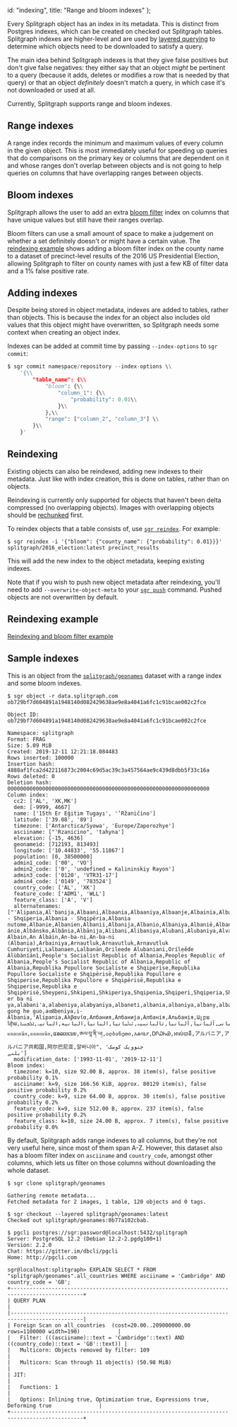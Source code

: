   id: "indexing",
  title: "Range and bloom indexes"
};

Every Splitgraph object has an index in its metadata. This is distinct from Postgres indexes,
which can be created on checked out Splitgraph tables. Splitgraph indexes are higher-level and are
used by [layered querying](layered_querying) to determine which objects need to
be downloaded to satisfy a query.

The main idea behind Splitgraph indexes is that they give false positives but don't give false negatives:
they either say that an object _might_ be pertinent to a query (because it adds, deletes or modifies a row that
is needed by that query) or that an object _definitely_ doesn't match a query, in which case
it's not downloaded or used at all.

Currently, Splitgraph supports range and bloom indexes.

## Range indexes

A range index records the minimum and maximum values of every column in the given object. This is
most immediately useful for speeding up queries that do comparisons on the primary key or columns
that are dependent on it and whose ranges don't overlap between objects and is not going to help
queries on columns that have overlapping ranges between objects.

## Bloom indexes

Splitgraph allows the user to add an extra [bloom filter](https://en.wikipedia.org/wiki/Bloom_filter)
index on columns that have unique values but still have their ranges overlap.

Bloom filters can use a small amount of space to make a judgement on whether a set definitely
doesn't or might have a certain value. The [reindexing example](#reindexing-example) shows adding a bloom filter index on the
county name to a dataset of precinct-level results of the 2016 US Presidential Election, allowing Splitgraph
to filter on county names with just a few KB of filter data and a 1% false positive rate.

## Adding indexes

Despite being stored in object metadata, indexes are added to tables, rather than objects. This is
because the index for an object also includes old values that this object might have overwritten,
so Splitgraph needs some context when creating an object index.

Indexes can be added at commit time by passing `--index-options` to `sgr commit`:

```python
$ sgr commit namespace/repository --index-options \\
    '{\\
        "table_name": {\\
            "bloom": {\\
                "column_1": {\\
                    "probability": 0.01\\
                }\\
            },\\
            "range": ["column_2", "column_3"] \\
        }\\
    }'
```

## Reindexing

Existing objects can also be reindexed, adding new indexes to their metadata. Just like with index
creation, this is done on tables, rather than on objects.

Reindexing is currently only supported for objects that haven't been delta compressed (no overlapping objects). Images with overlapping objects should be [rechunked](large_datasets/chunking) first.

To reindex objects that a table consists of, use [`sgr reindex`](../sgr/image_management_creation/reindex). For example:

```shell-session
$ sgr reindex -i '{"bloom": {"county_name": {"probability": 0.01}}}' splitgraph/2016_election:latest precinct_results
```

This will add the new index to the object metadata, keeping existing indexes.

Note that if you wish to push new object metadata after reindexing, you'll need to add
`--overwrite-object-meta` to your [`sgr push`](../sgr/sharing_images/push) command. Pushed objects are not overwritten by default.

## Reindexing example

<cast src="@splitgraph/content/casts/versioned/latest/bloom-filter.cast" />

[Reindexing and bloom filter example](https://github.com/splitgraph/splitgraph/tree/master/examples/bloom-filter)

## Sample indexes

This is an object from the [`splitgraph/geonames`](/splitgraph/geonames) dataset with a range index and some bloom indexes.

```shell-session
$ sgr object -r data.splitgraph.com ob729bf7d604891a1948140d082429638ae9e8a4041a6fc1c91bcae002c2fce

Object ID: ob729bf7d604891a1948140d082429638ae9e8a4041a6fc1c91bcae002c2fce

Namespace: splitgraph
Format: FRAG
Size: 5.09 MiB
Created: 2019-12-11 12:21:18.084483
Rows inserted: 100000
Insertion hash: 4888af1fca2d422116873c2004c69d5ac39c3a457564ae9c439d8dbb5f33c16a
Rows deleted: 0
Deletion hash: 0000000000000000000000000000000000000000000000000000000000000000
Column index:
  cc2: ['AL', 'XK,MK']
  dem: [-9999, 4667]
  name: ['15th Er Eğitim Tugayı', '’Ržaničino']
  latitude: ['39.08', '89']
  timezone: ['Antarctica/Syowa', 'Europe/Zaporozhye']
  asciiname: ["'Rzanicino", 'tahyna']
  elevation: [-15, 4636]
  geonameid: [712193, 813493]
  longitude: ['10.44833', '55.11867']
  population: [0, 38500000]
  admin1_code: ['00', 'VO']
  admin2_code: ['0', 'undefined = Kalininskiy Rayon']
  admin3_code: ['0120', 'VTR31-17']
  admin4_code: ['0149', '783524']
  country_code: ['AL', 'XK']
  feature_code: ['ADM1', 'WLL']
  feature_class: ['A', 'V']
  alternatenames: ["'Alipania,Al'banija,Albaani,Albaania,Albaaniya,Albaanje,Albainia,Albani,Albania,Albania - Shqiperia,Albania - Shqipëria,Albania nutome,Albanie,Albanien,Albanii,Albanija,Albanio,Albaniya,Albanië,Albanska,Albansko,Albanujo,Albanya,Albanìa,Albanía,Albanïi,Albenia,Albuanii,Albàinia,Albània,Albánia,Alb
ánie,Albánsko,Albânia,Albānija,Alibani,Alibaniya,Alubani,Alubaniya,Alvania,An Albain,An Albáin,An-ba-ni,An-ba-ni (Albania),Arbainiya,Arnautluk,Arnavutluk,Arnavutluk Cumhuriyeti,Lalbanaen,Lalbanän,Orileede Alubaniani,Orílẹ́ède Àlùbàníánì,People's Socialist Republic of Albania,Peoples Republic of Albania,People’s Socialist Republic of Albania,Republic of Albania,Republika Popullore Socialiste e Shqiperise,Republika Popullore Socialiste e Shqipërisë,Republika Popullore e Shqiperise,Republika Popullore e Shqipërisë,Republika e Shqiperise,Republika e Shqipërisë,Sheypeni,Shkipeni,Shkiperiya,Shqipenia,Shqiperi,Shqiperia,Shqipni,Shqipnia,Shqipnie,Shqipnija,Shqipnië,Shqipri,Shqipria,Shqiprija,Shqipëri,Shqipëria,Shqypeni,Shqypni,Shqypëni,a er ba ni ya,alabani'a,alabeniya,alabyaniya,albaneti,albania,albaniya,albany,albanya,albanyh,albeniya,alpeniya,arubania,arubania gong he guo,aൽbeniya,i-Albania,ʻAlipania,Αλβανία,Албания,Албанија,Албанія,Альбанія,Ալբա
նիա,אלבניה,آلبانی,آلبانیا,ألبانيا,ئالبانىيە,ئەڵبانیا,البانیا,البانیه,البانیہ,ܐܠܒܢܝܐ,अल्बानिया,अल्बेनिया,আলবেনিয়া,আলব্যানিয়া,আলব্যানিয়া,અલ્બેનિયા,ଆଲବାନିଆ,அல்பேனியா,అల్బేనియా,ಅಲ್ಬೇನಿಯಾ,അൽബേനിയ,ඇල්බේනියාව,ประเทศแอลเบเนีย,แอลเบเนีย,ແອລເບເນຍ,ཨལ་བཱ་ནི་ཡ།,ალბანეთი,አልባኒያ,ᎠᎵᏇᏂᏯ,អាល់បានី,アルバニア,アルバニア共和国,阿尔巴尼亚,알바니아", 'جنوویک کوسک
یلنے']
  modification_date: ['1993-11-01', '2019-12-11']
Bloom index:
  timezone: k=10, size 92.00 B, approx. 38 item(s), false positive probability 0.1%
  asciiname: k=9, size 166.56 KiB, approx. 80129 item(s), false positive probability 0.2%
  country_code: k=9, size 64.00 B, approx. 30 item(s), false positive probability 0.2%
  feature_code: k=9, size 512.00 B, approx. 237 item(s), false positive probability 0.2%
  feature_class: k=10, size 24.00 B, approx. 7 item(s), false positive probability 0.0%
```

By default, Splitgraph adds range indexes to all columns, but they're not very useful here, since most of them
span A-Z. However, this dataset also has a bloom filter index on `asciiname` and `country_code`, amongst
other columns, which lets us filter on those columns without downloading the whole dataset.

```shell-session
$ sgr clone splitgraph/geonames

Gathering remote metadata...
Fetched metadata for 2 images, 1 table, 120 objects and 0 tags.

$ sgr checkout --layered splitgraph/geonames:latest
Checked out splitgraph/geonames:0b77a102cbab.

$ pgcli postgres://sgr:password@localhost:5432/splitgraph
Server: PostgreSQL 12.2 (Debian 12.2-2.pgdg100+1)
Version: 2.2.0
Chat: https://gitter.im/dbcli/pgcli
Home: http://pgcli.com

sgr@localhost:splitgraph> EXPLAIN SELECT * FROM "splitgraph/geonames".all_countries WHERE asciiname = 'Cambridge' AND country_code = 'GB';
+---------------------------------------------------------------------------------------------+
| QUERY PLAN                                                                                  |
|---------------------------------------------------------------------------------------------|
| Foreign Scan on all_countries  (cost=20.00..209000000.00 rows=1100000 width=190)            |
|   Filter: (((asciiname)::text = 'Cambridge'::text) AND ((country_code)::text = 'GB'::text)) |
|   Multicorn: Objects removed by filter: 109                                                 |
|   Multicorn: Scan through 11 object(s) (50.98 MiB)                                          |
| JIT:                                                                                        |
|   Functions: 1                                                                              |
|   Options: Inlining true, Optimization true, Expressions true, Deforming true               |
+---------------------------------------------------------------------------------------------+
```
